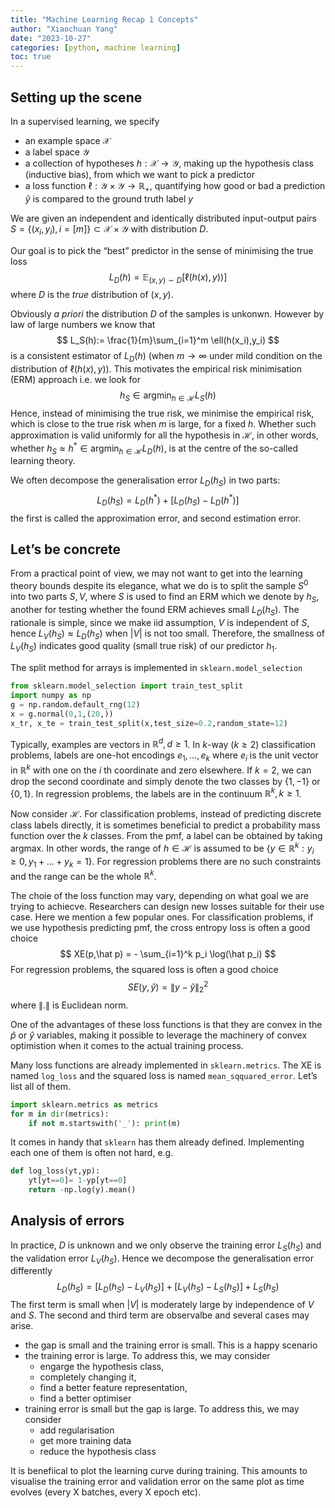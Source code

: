 ```yaml
---
title: "Machine Learning Recap 1 Concepts"
author: "Xiaochuan Yang"
date: "2023-10-27"
categories: [python, machine learning]
toc: true
---
```


\def\PP{\mathbb{P}}
\def\VAR{\mathrm{VaR}}
\def\RR{\mathbb{R}}
\def\EE{\mathbb{E}}


## Setting up the scene  

In a supervised learning, we specify 

- an example space $\mathcal X$  
- a label space $\mathcal Y$
-  a collection of hypotheses $h: \mathcal X \to \mathcal Y$, making up the hypothesis class  (inductive bias), from which we want to pick a predictor
-  a loss function $\ell: \mathcal Y \times \mathcal Y \to \RR_+$, quantifying how good or bad a prediction $\hat y$ is compared to the ground truth label $y$


:::{.callout-important}
We are given an independent and identically distributed input-output pairs 
$S = \{(x_i,y_i), i=[m]\}\subset \mathcal X\times\mathcal Y$ with distribution $D$. 
:::

Our goal is to pick the "best" predictor in the sense of minimising the true loss  
$$
L_D(h) = \EE_{(x,y)\sim D}[\ell(h(x),y))]  
$$
where $D$ is the *true* distribution of $(x,y)$.

Obviously *a priori* the distribution $D$ of the samples is unkonwn. However by law of large numbers we know that 
$$
L_S(h):= \frac{1}{m}\sum_{i=1}^m \ell(h(x_i),y_i)
$$
is a consistent estimator of $L_D(h)$ (when $m\to\infty$ under mild condition on the distribution of $\ell(h(x),y)$). This motivates the empirical risk minimisation (ERM) approach i.e. we look for 
$$
h_S \in \mathrm{argmin}_{h\in\mathcal H} L_S(h)
$$
Hence, instead of minimising the true risk, we minimise the empirical risk, which is close to the true risk when $m$ is large, for a fixed $h$. Whether such approximation is valid uniformly for all the hypothesis in $\mathcal H$, in other words, whether $h_S\approx h^*\in \mathrm{argmin}_{h\in\mathcal H} L_D(h)$, is at the centre of the so-called learning theory. 

We often decompose the generalisation error $L_D(h_S)$ in two parts:
$$
L_D(h_S) =  L_D(h^*) + [L_D(h_S) - L_D(h^*)] 
$$
the first is called the approximation error, and second estimation error. 


## Let's be concrete  

From a practical point of view, we may not want to get into the learning theory bounds despite its elegance, what we do is to  split the sample $S^0$ into two parts $S, V$, where $S$ is used to find an ERM which we denote by $h_S$, another for testing whether the found ERM achieves small $L_D(h_S)$. The rationale is simple, since we make iid assumption, $V$ is independent of $S$, hence $L_{V}(h_S) \approx L_D(h_S)$ when $|V|$ is not too small. Therefore, the smallness of $L_{V}(h_S)$ indicates good quality (small true risk) of our predictor $h_1$. 

The split method for arrays is implemented in `sklearn.model_selection`

```python
from sklearn.model_selection import train_test_split
import numpy as np
g = np.random.default_rng(12)
x = g.normal(0,1,(20,))
x_tr, x_te = train_test_split(x,test_size=0.2,random_state=12)
```

Typically, examples are vectors in $\RR^d, d\ge 1$. In $k$-way ($k\ge 2$) classification problems, labels are one-hot encodings $e_1,..., e_k$ where $e_i$ is the unit vector in $\RR^k$ with one on the $i$ th coordinate and zero elsewhere. If $k=2$, we can drop the second coordinate and simply denote the two classes by $\{1, -1\}$ or $\{0,1\}$. In regression problems, the labels are in the continuum $\RR^k, k\ge 1$. 

Now consider $\mathcal H$. For classification problems, instead of predicting discrete class labels directly, it is sometimes beneficial to predict a probability mass function over the $k$ classes. From the pmf, a label can be obtained by taking argmax. In other words, the range of $h\in\mathcal H$ is assumed to be $\{y\in\RR^k: y_i\ge 0, y_1+...+y_k=1\}$. For regression problems there are no such constraints and the range can be the whole $\RR^k$. 

The choie of the loss function may vary, depending on what goal we are trying to achiecve. Researchers can design new losses suitable for their use case. Here we mention a few popular ones. For classification problems, if we use hypothesis predicting pmf, the cross entropy loss is often a good choice
$$
XE(p,\hat p) =  - \sum_{i=1}^k p_i \log(\hat p_i)
$$
For regression problems, the squared loss is often a good choice
$$SE(y,\hat y)= \|y-\hat y\|^2_2$$
where $\|.\|$ is Euclidean norm. 

One of the advantages of these loss functions is that they are convex in the $\hat p$ or $\hat y$ variables, making it possible to leverage the machinery of convex optimistion when it comes to the actual training process. 

Many loss functions are already implemented in `sklearn.metrics`. The XE is named `log_loss` and the squared loss is named `mean_sqquared_error`. Let's list all of them.

```python
import sklearn.metrics as metrics
for m in dir(metrics):
    if not m.startswith('_'): print(m)
```

It comes in handy that `sklearn` has them already defined. Implementing each one of them is often not hard, e.g.
```python
def log_loss(yt,yp):
    yt[yt==0]= 1-yp[yt==0]
    return -np.log(y).mean()
```


<!-- ## Model selection / hyperparameter tuning 

Models may have many hyperparameters (learning rate, tree depth, neural network architectures etc). One can use k-fold cross validation to pick the one that optimises a certain metric prescribed by the user of these models. This is 

```python
from sklearn.model_selection import RandomizedSearchCV, GridSearchCV
``` -->

## Analysis of errors

In practice, $D$ is unknown and we only observe the training error $L_S(h_S)$ and the validation error $L_V(h_S)$. Hence we decompose the generalisation error differently
$$
L_D(h_S) = [L_D(h_S) - L_V(h_S)] + [L_V(h_S) - L_S(h_S)] + L_S(h_S)
$$
The first term is small when $|V|$ is moderately large by independence of $V$ and $S$. 
The second and third term are observalbe and several cases may arise. 

- the gap is small and the training error is small. This is a happy scenario
- the training error is large. To address this, we may consider
  - engarge the hypothesis class, 
  - completely changing it, 
  - find a better feature representation,
  - find a better optimiser  
- training error is small but the gap is large. To address this, we may consider
  - add regularisation
  - get more training data
  - reduce the hypothesis class

It is benefiical to plot the learning curve during training. This amounts to visualise the training error and validation error on the same plot as time evolves (every X batches, every X epoch etc). 

